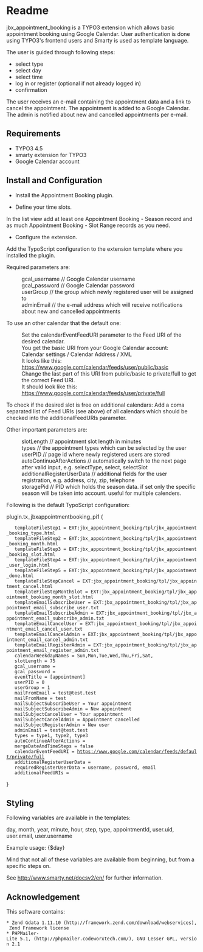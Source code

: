 = Readme =

jbx_appointment_booking is a TYPO3 extension which allows basic appointment booking using Google Calendar.
User authentication is done using TYPO3's frontend users and Smarty is used as template language.

The user is guided through following steps:
* select type
* select day
* select time
* log in or register (optional if not already logged in)
* confirmation

The user receives an e-mail containing the appointment data and a link to cancel the appointment.
The appointment is added to a Google Calendar.
The admin is notified about new and cancelled appointments per e-mail.

== Requirements ==

* TYPO3 4.5
* smarty extension for TYPO3
* Google Calendar account

== Install and Configuration ==

* Install the Appointment Booking plugin.

* Define your time slots.

In the list view add at least one Appointment Booking - Season record and as much Appointment Booking - Slot Range
records as you need.

* Configure the extension.

Add the TypoScript configuration to the extension template where you installed the plugin.

Required parameters are:
: gcal_username // Google Calendar username
: gcal_password // Google Calendar password
: userGroup // the group which newly registered user will be assigned to
: adminEmail // the e-mail address which will receive notifications about new and cancelled appointments

To use an other calendar that the default one:
: Set the calendarEventFeedURI parameter to the Feed URI of the desired calendar.
: You get the basic URI from your Google Calendar account:
: Calendar settings / Calendar Address / XML
: It looks like this: https://www.google.com/calendar/feeds/user/public/basic
: Change the last part of this URI from public/basic to private/full to get the correct Feed URI.
: It should look like this: https://www.google.com/calendar/feeds/user/private/full

To check if the desired slot is free on additional calendars:
Add a coma separated list of Feed URIs (see above) of all calendars which should be checked 
into the additionalFeedURIs parameter.

Other important parameters are:
: slotLength // appointment slot length in minutes
: types // the appointment types which can be selected by the user
: userPID // page id where newly registered users are stored
: autoContinueAfterActions // automatically switch to the next page after valid input, e.g. selectType, select, selectSlot
: additionalRegisterUserData // additional fields for the user registration, e.g. address, city, zip, telephone
: storagePid // PID which holds the season data. if set only the specific season will be taken into account. useful for multiple calenders.

Following is the default TypoScript configuration:

plugin.tx_jbxappointmentbooking_pi1 {
    templateFileStep1 = EXT:jbx_appointment_booking/tpl/jbx_appointment_booking_type.html
    templateFileStep2 = EXT:jbx_appointment_booking/tpl/jbx_appointment_booking_month.html
    templateFileStep3 = EXT:jbx_appointment_booking/tpl/jbx_appointment_booking_slot.html
    templateFileStep4 = EXT:jbx_appointment_booking/tpl/jbx_appointment_user_login.html
    templateFileStep5 = EXT:jbx_appointment_booking/tpl/jbx_appointment_done.html
    templateFileStepCancel = EXT:jbx_appointment_booking/tpl/jbx_appointment_cancel.html
    templateFileStepMonthSlot = EXT:jbx_appointment_booking/tpl/jbx_appointment_booking_month_slot.html
    templateEmailSubscribeUser = EXT:jbx_appointment_booking/tpl/jbx_appointment_email_subscribe_user.txt
    templateEmailSubscribeAdmin = EXT:jbx_appointment_booking/tpl/jbx_appointment_email_subscribe_admin.txt
    templateEmailCancelUser = EXT:jbx_appointment_booking/tpl/jbx_appointment_email_cancel_user.txt
    templateEmailCancelAdmin = EXT:jbx_appointment_booking/tpl/jbx_appointment_email_cancel_admin.txt
    templateEmailRegisterAdmin = EXT:jbx_appointment_booking/tpl/jbx_appointment_email_register_admin.txt
    calendarWeekdayNames = Sun,Mon,Tue,Wed,Thu,Fri,Sat,
    slotLength = 75
    gcal_username = 
    gcal_password = 
    eventTitle = [appointment] 
    userPID = 0
    userGroup = 1
    mailFromEmail = test@test.test
    mailFromName = test
    mailSubjectSubscribeUser = Your appointment
    mailSubjectSubscribeAdmin = New appointment
    mailSubjectCancelUser = Your appointment
    mailSubjectCancelAdmin = Appointment cancelled
    mailSubjectRegisterAdmin = New user
    adminEmail = test@test.test
    types = type1, type2, type3
    autoContinueAfterActions = 
    mergeDateAndTimeSteps = false
    calendarEventFeedURI = https://www.google.com/calendar/feeds/default/private/full
    additionalRegisterUserData = 
    requiredRegisterUserData = username, password, email
    additionalFeedURIs = 
}

== Styling ==

Following variables are available in the templates:

day, month, year, minute, hour, step, type, appointmentId, user.uid, user.email, user.username

Example usage: {$day}

Mind that not all of these variables are available from beginning, but from a specific steps on.

See http://www.smarty.net/docsv2/en/ for further information.

== Acknowledgement ==

This software contains:

 * Zend Gdata 1.11.10 (http://framework.zend.com/download/webservices), Zend Framework license
 * PHPMailer-Lite 5.1, (http://phpmailer.codeworxtech.com/), GNU Lesser GPL, version 2.1